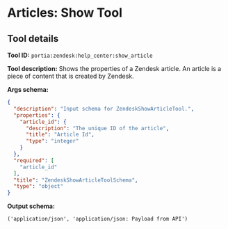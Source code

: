 <!-- WARNING: This file is auto-generated by generate_tool_docs.py. Do not edit manually. -->

# Articles: Show Tool

<Intro />

## Tool details
**Tool ID:** `portia:zendesk:help_center:show_article`

**Tool description:** Shows the properties of a Zendesk article. An article is a piece of content that is created by Zendesk.

**Args schema:**
```json
{
  "description": "Input schema for ZendeskShowArticleTool.",
  "properties": {
    "article_id": {
      "description": "The unique ID of the article",
      "title": "Article Id",
      "type": "integer"
    }
  },
  "required": [
    "article_id"
  ],
  "title": "ZendeskShowArticleToolSchema",
  "type": "object"
}
```

**Output schema:**
```
('application/json', 'application/json: Payload from API')
```
